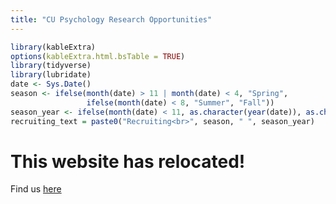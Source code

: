 ```yaml
---
title: "CU Psychology Research Opportunities"
---
```


```r
library(kableExtra)
options(kableExtra.html.bsTable = TRUE)
library(tidyverse)
library(lubridate)
date <- Sys.Date()
season <- ifelse(month(date) > 11 | month(date) < 4, "Spring", 
                 ifelse(month(date) < 8, "Summer", "Fall"))
season_year <- ifelse(month(date) < 11, as.character(year(date)), as.character(year(date) + 1))
recruiting_text = paste0("Recruiting<br>", season, " ", season_year)
```

# This website has relocated!

Find us [here](https://psychology.columbia.edu/content/lab-preview)